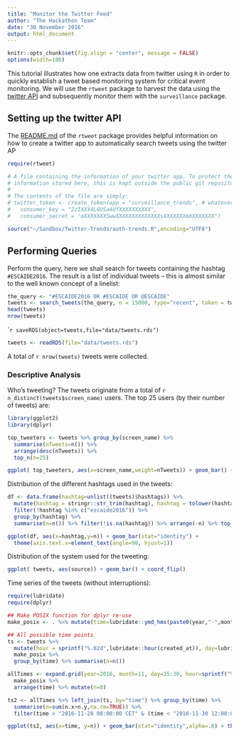 ```yaml
---
title: "Monitor the Twitter Feed"
author: "The Hackathon Team"
date: "30 November 2016"
output: html_document
---
```


```r
knitr::opts_chunk$set(fig.align = "center", message = FALSE)
options(width=100)
```

This tutorial illustrates how one extracts data from twitter
using `R` in order to quickly establish a tweet based monitoring
system for critical event monitoring.
We will use the `rtweet` package to harvest the data using the
[twitter API](https://dev.twitter.com/overview/api) and subsequently
monitor them with the `surveillance` package.

## Setting up the twitter API

The [README.md](https://github.com/mkearney/rtweet) of the `rtweet`
package provides helpful information on how to create a twitter app to
automatically search tweets using the twitter AP

```r
require(rtweet)
```

```r
# A file containing the information of your twitter app. To protect the
# information stored here, this is kept outside the public git repository.
#
# The contents of the file are simply:
# twitter_token <- create_token(app = "surveillance_trends", # whatever you named app
#   consumer_key = "2zIXXX4L6USa4UfXXXXXXXXXX",
#   consumer_secret = "oXXXXXXXSwwXXXXXXXXXXXXXXsXXXXXXXmXXXXXXXX")

source("~/Sandbox/Twitter-Trends/auth-trends.R",encoding="UTF8")
```

## Performing Queries

Perform the query, here we shall search for tweets containing the
hashtag `#ESCAIDE2016`. The result is a list of individual tweets --
this is almost similar to the well known concept of a linelist:

```r
the_query <- "#ESCAIDE2016 OR #ESCAIDE OR @ESCAIDE"
tweets <- search_tweets(the_query, n = 15000, type="recent", token = twitter_token)
head(tweets)
nrow(tweets)
```

````r
saveRDS(object=tweets,file="data/tweets.rds")
```

```r
tweets <- readRDS(file="data/tweets.rds")
```

A total of `r nrow(tweets)` tweets were collected.

### Descriptive Analysis

Who's tweeting? The tweets originate from a total of
`r n_distinct(tweets$screen_name)` users. The top 25 users (by their
number of tweets) are:

```r
library(ggplot2)
library(dplyr)

top_tweeters <- tweets %>% group_by(screen_name) %>%
  summarise(nTweets=n()) %>%
  arrange(desc(nTweets)) %>%
  top_n(n=25)

ggplot( top_tweeters, aes(x=screen_name,weight=nTweets)) + geom_bar() + coord_flip() + xlab("Number of tweets")
```

Distribution of the different hashtags used in the tweets:

```r
df <- data.frame(hashtag=unlist((tweets)$hashtags)) %>%
  mutate(hashtag = stringr::str_trim(hashtag), hashtag = tolower(hashtag)) %>%
  filter(!hashtag %in% c("escaide2016")) %>%
  group_by(hashtag) %>%
  summarise(n=n()) %>% filter(!is.na(hashtag)) %>% arrange(-n) %>% top_n(n=40)

ggplot(df, aes(x=hashtag,y=n)) + geom_bar(stat="identity") +
  theme(axis.text.x=element_text(angle=90, hjust=1))
```

Distribution of the system used for the tweeting:

```r
ggplot( tweets, aes(source)) + geom_bar() + coord_flip()
```

Time series of the tweets (without interruptions):
```r
require(lubridate)
require(dplyr)

## Make POSIX function for dplyr re-use
make_posix <- . %>% mutate(time=lubridate::ymd_hms(paste0(year,"-",month,"-",day," ",hour,":00:00"),tz="CET"))

## All possible time points
ts <- tweets %>%
  mutate(hour = sprintf("%.02d",lubridate::hour(created_at)), day=lubridate::day(created_at),month=lubridate::month(created_at),year=lubridate::year(created_at)) %>%
  make_posix %>%
  group_by(time) %>% summarise(n=n())

allTimes <- expand.grid(year=2016, month=11, day=25:30, hour=sprintf("%.02d",0:23)) %>%
  make_posix %>%
  arrange(time) %>% mutate(n=0)

ts2 <- allTimes %>% left_join(ts, by="time") %>% group_by(time) %>%
  summarise(n=sum(n.x+n.y,na.rm=TRUE)) %>%
  filter(time > "2016-11-28 08:00:00 CET" & (time < "2016-11-30 12:00:00 CET"))

ggplot(ts2, aes(x=time, y=n)) + geom_bar(stat="identity",alpha=.8) + theme(axis.text.x=element_text(angle=90, hjust=1)) + ylab("No. of tweets") + xlab("Time") + ggtitle(the_query) + scale_x_datetime(date_minor_breaks="1 hour",date_breaks="1 hour",date_labels="Nov %d-%H:00")
```


